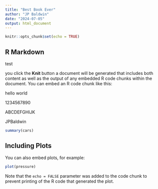 ```yaml
---
title: "Best Book Ever"
author: "JP Baldwin"
date: "2024-07-05"
output: html_document
---
```


```r
knitr::opts_chunk$set(echo = TRUE)
```

## R Markdown

test


 you click the **Knit** button a document will be generated that includes both content as well as the output of any embedded R code chunks within the document. You can embed an R code chunk like this:

hello world

1234567890

ABCDEFGHIJK
 
 JPBaldwin

```r
summary(cars)
```

## Including Plots

You can also embed plots, for example:

```r
plot(pressure)
```

Note that the `echo = FALSE` parameter was added to the code chunk to prevent printing of the R code that generated the plot.
